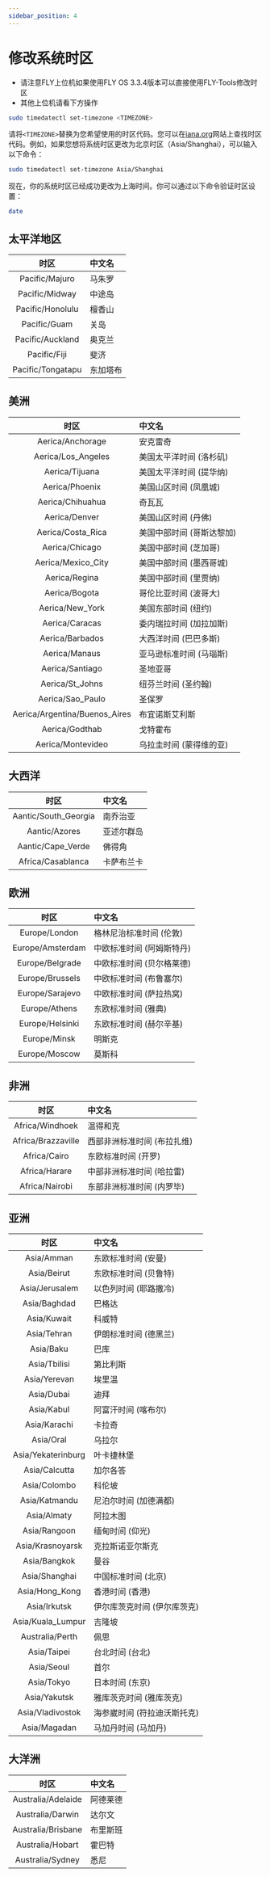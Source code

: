 ```yaml
---
sidebar_position: 4
---
```



# 修改系统时区

* 请注意FLY上位机如果使用FLY OS 3.3.4版本可以直接使用FLY-Tools修改时区
* 其他上位机请看下方操作


```bash
sudo timedatectl set-timezone <TIMEZONE>
```

请将`<TIMEZONE>`替换为您希望使用的时区代码。您可以在[iana.org](https://www.iana.org/time-zones)网站上查找时区代码。例如，如果您想将系统时区更改为北京时区（Asia/Shanghai），可以输入以下命令：

```bash
sudo timedatectl set-timezone Asia/Shanghai
```

现在，你的系统时区已经成功更改为上海时间。你可以通过以下命令验证时区设置：

```bash
date
```


## 太平洋地区
|       时区        | 中文名   |
| :------------: | :----------- |
|  Pacific/Majuro   | 马朱罗   |
|  Pacific/Midway   | 中途岛   |
| Pacific/Honolulu  | 檀香山   |
|   Pacific/Guam    | 关岛     |
| Pacific/Auckland  | 奥克兰   |
|   Pacific/Fiji    | 斐济     |
| Pacific/Tongatapu | 东加塔布 |

## 美洲
|      时区      | 中文名       |
| :------------: | :----------- |
| Aerica/Anchorage | 安克雷奇|
| Aerica/Los_Angeles | 美国太平洋时间 (洛杉矶) |
| Aerica/Tijuana | 美国太平洋时间 (提华纳) |
| Aerica/Phoenix | 美国山区时间 (凤凰城) |
| Aerica/Chihuahua | 奇瓦瓦|
| Aerica/Denver | 美国山区时间 (丹佛) |
| Aerica/Costa_Rica | 美国中部时间 (哥斯达黎加) |
| Aerica/Chicago | 美国中部时间 (芝加哥) |
| Aerica/Mexico_City | 美国中部时间 (墨西哥城) |
| Aerica/Regina | 美国中部时间 (里贾纳) |
| Aerica/Bogota | 哥伦比亚时间 (波哥大) |
| Aerica/New_York | 美国东部时间 (纽约) |
| Aerica/Caracas | 委内瑞拉时间 (加拉加斯) |
| Aerica/Barbados | 大西洋时间 (巴巴多斯) |
| Aerica/Manaus | 亚马逊标准时间 (马瑙斯) |
| Aerica/Santiago | 圣地亚哥|
| Aerica/St_Johns | 纽芬兰时间 (圣约翰) |
| Aerica/Sao_Paulo | 圣保罗|
| Aerica/Argentina/Buenos_Aires | 布宜诺斯艾利斯
| Aerica/Godthab | 戈特霍布|
| Aerica/Montevideo | 乌拉圭时间 (蒙得维的亚) |

## 大西洋
|      时区      | 中文名       |
| :------------: | :----------- |
| Aantic/South_Georgia | 南乔治亚|
| Aantic/Azores | 亚述尔群岛|
| Aantic/Cape_Verde | 佛得角|
| Africa/Casablanca | 卡萨布兰卡|

## 欧洲
|      时区      | 中文名       |
| :------------: | :----------- |
Europe/London | 格林尼治标准时间 (伦敦)
Europe/Amsterdam | 中欧标准时间 (阿姆斯特丹)
Europe/Belgrade | 中欧标准时间 (贝尔格莱德)
Europe/Brussels | 中欧标准时间 (布鲁塞尔)
Europe/Sarajevo | 中欧标准时间 (萨拉热窝)
Europe/Athens | 东欧标准时间 (雅典)
Europe/Helsinki | 东欧标准时间 (赫尔辛基)
Europe/Minsk | 明斯克
Europe/Moscow | 莫斯科

## 非洲
|      时区      | 中文名       |
| :------------: | :----------- |
Africa/Windhoek | 温得和克
Africa/Brazzaville | 西部非洲标准时间 (布拉扎维)
Africa/Cairo | 东欧标准时间 (开罗)
Africa/Harare | 中部非洲标准时间 (哈拉雷)
Africa/Nairobi | 东部非洲标准时间 (内罗毕)

## 亚洲
|      时区      | 中文名       |
| :------------: | :----------- |
Asia/Amman | 东欧标准时间 (安曼)
Asia/Beirut | 东欧标准时间 (贝鲁特)
Asia/Jerusalem | 以色列时间 (耶路撒冷)
Asia/Baghdad | 巴格达
Asia/Kuwait | 科威特
Asia/Tehran | 伊朗标准时间 (德黑兰)
Asia/Baku | 巴库
Asia/Tbilisi | 第比利斯
Asia/Yerevan | 埃里温
Asia/Dubai | 迪拜
Asia/Kabul | 阿富汗时间 (喀布尔)
Asia/Karachi | 卡拉奇
Asia/Oral | 乌拉尔
Asia/Yekaterinburg | 叶卡捷林堡
Asia/Calcutta | 加尔各答
Asia/Colombo | 科伦坡
Asia/Katmandu | 尼泊尔时间 (加德满都)
Asia/Almaty | 阿拉木图
Asia/Rangoon | 缅甸时间 (仰光)
Asia/Krasnoyarsk | 克拉斯诺亚尔斯克
Asia/Bangkok | 曼谷
Asia/Shanghai | 中国标准时间 (北京)
Asia/Hong_Kong | 香港时间 (香港)
Asia/Irkutsk | 伊尔库茨克时间 (伊尔库茨克)
Asia/Kuala_Lumpur | 吉隆坡
Australia/Perth | 佩思
Asia/Taipei | 台北时间 (台北)
Asia/Seoul | 首尔
Asia/Tokyo | 日本时间 (东京)
Asia/Yakutsk | 雅库茨克时间 (雅库茨克)
Asia/Vladivostok | 海参崴时间 (符拉迪沃斯托克)
Asia/Magadan | 马加丹时间 (马加丹)

## 大洋洲
|      时区      | 中文名       |
| :------------: | :----------- |
Australia/Adelaide | 阿德莱德
Australia/Darwin | 达尔文
Australia/Brisbane | 布里斯班
Australia/Hobart | 霍巴特
Australia/Sydney | 悉尼
